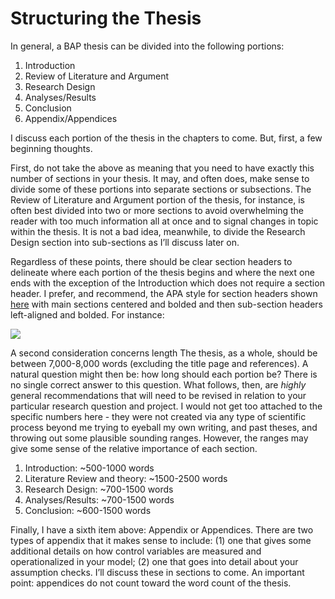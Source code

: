 # Structuring the Thesis {#sec-writing-structure}

In general, a BAP thesis can be divided into the following portions:\

1.  Introduction
2.  Review of Literature and Argument
3.  Research Design
4.  Analyses/Results
5.  Conclusion
6.  Appendix/Appendices

I discuss each portion of the thesis in the chapters to come. But, first, a few beginning thoughts.

First, do not take the above as meaning that you need to have exactly this number of sections in your thesis. It may, and often does, make sense to divide some of these portions into separate sections or subsections. The Review of Literature and Argument portion of the thesis, for instance, is often best divided into two or more sections to avoid overwhelming the reader with too much information all at once and to signal changes in topic within the thesis. It is not a bad idea, meanwhile, to divide the Research Design section into sub-sections as I'll discuss later on.

Regardless of these points, there should be clear section headers to delineate where each portion of the thesis begins and where the next one ends with the exception of the Introduction which does not require a section header. I prefer, and recommend, the APA style for section headers shown [here](https://apastyle.apa.org/style-grammar-guidelines/paper-format/headings){target="_blank"} with main sections centered and bolded and then sub-section headers left-aligned and bolded. For instance:

![](images/headeres.png){.lightbox}

A second consideration concerns length The thesis, as a whole, should be between 7,000-8,000 words (excluding the title page and references). A natural question might then be: how long should each portion be? There is no single correct answer to this question. What follows, then, are *highly* general recommendations that will need to be revised in relation to your particular research question and project. I would not get too attached to the specific numbers here - they were not created via any type of scientific process beyond me trying to eyeball my own writing, and past theses, and throwing out some plausible sounding ranges. However, the ranges may give some sense of the relative importance of each section.

1.  Introduction: \~500-1000 words
2.  Literature Review and theory: \~1500-2500 words
3.  Research Design: \~700-1500 words
4.  Analyses/Results: \~700-1500 words
5.  Conclusion: \~600-1500 words

Finally, I have a sixth item above: Appendix or Appendices. There are two types of appendix that it makes sense to include: (1) one that gives some additional details on how control variables are measured and operationalized in your model; (2) one that goes into detail about your assumption checks. I'll discuss these in sections to come. An important point: appendices do not count toward the word count of the thesis.
